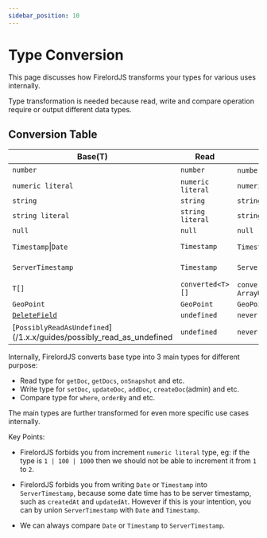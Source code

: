 ```yaml
---
sidebar_position: 10
---
```


# Type Conversion

This page discusses how FirelordJS transforms your types for various uses internally.

Type transformation is needed because read, write and compare operation require or output different data types.

## Conversion Table

| Base(T)                                                              | Read              | Write                                                  | Compare               |
| -------------------------------------------------------------------- | ----------------- | ------------------------------------------------------ | --------------------- |
| `number`                                                             | `number`          | `number` \| `Increment`                                | `number`              |
| `numeric literal`                                                    | `numeric literal` | `numeric literal`                                      | `numeric literal`     |
| `string`                                                             | `string`          | `string`                                               | `string`              |
| `string literal`                                                     | `string literal`  | `string literal`                                       | `string literal`      |
| `null`                                                               | `null`            | `null`                                                 | `null`                |
| `Timestamp`\|`Date`                                                  | `Timestamp`       | `Timestamp` \| `Date`                                  | `Timestamp` \| `Date` |
| `ServerTimestamp`                                                    | `Timestamp`       | `ServerTimestamp`                                      | `Timestamp` \| `Date` |
| `T[]`                                                                | `converted<T>[]`  | `converted<T>[]` \| `ArrayUnionOrRemove<converted<T>>` | `converted<T>[]`      |
| `GeoPoint`                                                           | `GeoPoint`        | `GeoPoint`                                             | `GeoPoint`            |
| [`DeleteField`](/1.x.x/guides/delete_field)                          | `undefined`       | `never`                                                | `never`               |
| [`PossiblyReadAsUndefined`](/1.x.x/guides/possibly_read_as_undefined | `undefined`       | `never`                                                | `never`               |

Internally, FirelordJS converts base type into 3 main types for different purpose:

- Read type for `getDoc`, `getDocs`, `onSnapshot` and etc.
- Write type for `setDoc`, `updateDoc`, `addDoc`, `createDoc`(admin) and etc.
- Compare type for `where`, `orderBy` and etc.

The main types are further transformed for even more specific use cases internally.

Key Points:

- FirelordJS forbids you from increment `numeric literal` type, eg: if the type is `1 | 100 | 1000` then we should not be able to increment it from `1` to `2`.

- FirelordJS forbids you from writing `Date` or `Timestamp` into `ServerTimestamp`, because some date time has to be server timestamp, such as `createdAt` and `updatedAt`. However if this is your intention, you can by union `ServerTimestamp` with `Date` and `Timestamp`.

- We can always compare `Date` or `Timestamp` to `ServerTimestamp`.
